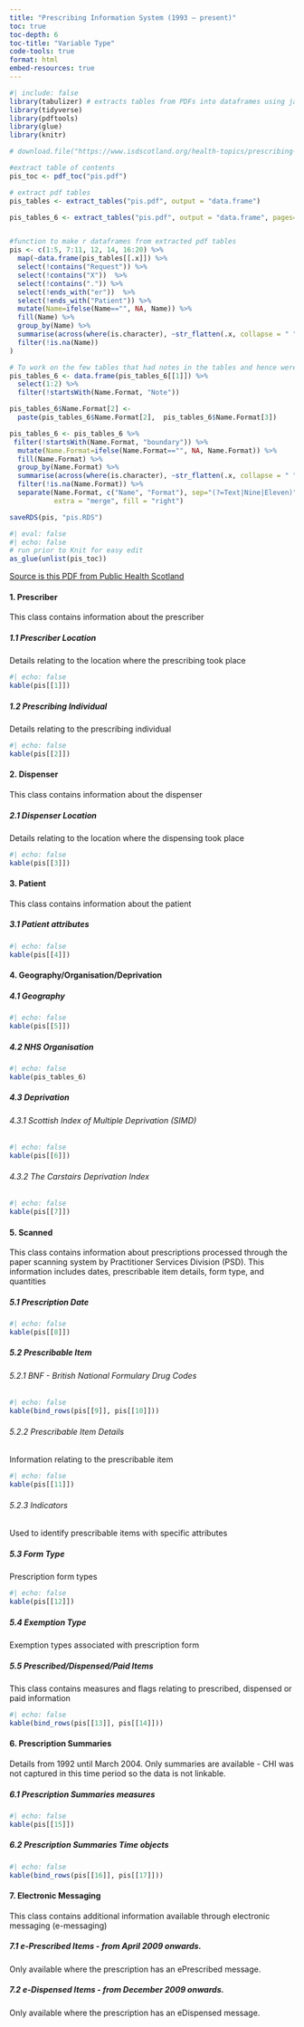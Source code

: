 ```yaml
---
title: "Prescribing Information System (1993 – present)"
toc: true
toc-depth: 6
toc-title: "Variable Type"
code-tools: true
format: html
embed-resources: true
---
```


```r
#| include: false
library(tabulizer) # extracts tables from PDFs into dataframes using java
library(tidyverse) 
library(pdftools)
library(glue)
library(knitr)

# download.file("https://www.isdscotland.org/health-topics/prescribing-and-medicines/Prescribing-Datamarts/docs/PIS_fields_for_researchers_v5_eDRIS%20Guidance.pdf", "pis.pdf", mode = "wb")

#extract table of contents
pis_toc <- pdf_toc("pis.pdf") 

# extract pdf tables
pis_tables <- extract_tables("pis.pdf", output = "data.frame")

pis_tables_6 <- extract_tables("pis.pdf", output = "data.frame", pages=7)


#function to make r dataframes from extracted pdf tables
pis <- c(1:5, 7:11, 12, 14, 16:20) %>%
  map(~data.frame(pis_tables[[.x]]) %>%
  select(!contains("Request")) %>%  
  select(!contains("X"))  %>%
  select(!contains(".")) %>%
  select(!ends_with("er"))  %>%
  select(!ends_with("Patient")) %>%  
  mutate(Name=ifelse(Name=="", NA, Name)) %>%
  fill(Name) %>%
  group_by(Name) %>%
  summarise(across(where(is.character), ~str_flatten(.x, collapse = " "))) %>%
  filter(!is.na(Name))  
)  

# To work on the few tables that had notes in the tables and hence were extracted poorly
pis_tables_6 <- data.frame(pis_tables_6[[1]]) %>%
  select(1:2) %>%
  filter(!startsWith(Name.Format, "Note"))

pis_tables_6$Name.Format[2] <- 
  paste(pis_tables_6$Name.Format[2],  pis_tables_6$Name.Format[3])

pis_tables_6 <- pis_tables_6 %>%
 filter(!startsWith(Name.Format, "boundary")) %>%
  mutate(Name.Format=ifelse(Name.Format=="", NA, Name.Format)) %>%
  fill(Name.Format) %>%
  group_by(Name.Format) %>%
  summarise(across(where(is.character), ~str_flatten(.x, collapse = " "))) %>%
  filter(!is.na(Name.Format)) %>%
  separate(Name.Format, c("Name", "Format"), sep="(?=Text|Nine|Eleven)",
           extra = "merge", fill = "right")

saveRDS(pis, "pis.RDS")

```

```r
#| eval: false
#| echo: false
# run prior to Knit for easy edit 
as_glue(unlist(pis_toc))
```

[Source is this PDF from Public Health Scotland](https://www.isdscotland.org/health-topics/prescribing-and-medicines/Prescribing-Datamarts/docs/PIS_fields_for_researchers_v5_eDRIS%20Guidance.pdf)



#### 1. Prescriber

This class contains information about the prescriber

##### 1.1 Prescriber Location

Details relating to the location where the prescribing took place

```r
#| echo: false
kable(pis[[1]])
```

##### 1.2 Prescribing Individual

Details relating to the prescribing individual

```r
#| echo: false
kable(pis[[2]])
```

#### 2. Dispenser

This class contains information about the dispenser

##### 2.1 Dispenser Location

Details relating to the location where the dispensing took place

```r
#| echo: false
kable(pis[[3]])
```

#### 3. Patient

This class contains information about the patient

##### 3.1 Patient attributes

```r
#| echo: false
kable(pis[[4]])
```

#### 4. Geography/Organisation/Deprivation

##### 4.1 Geography

```r
#| echo: false
kable(pis[[5]])
```

##### 4.2 NHS Organisation

```r
#| echo: false
kable(pis_tables_6)
```

##### 4.3 Deprivation

###### 4.3.1 Scottish Index of Multiple Deprivation (SIMD)

```r
#| echo: false
kable(pis[[6]])
```

###### 4.3.2 The Carstairs Deprivation Index

```r
#| echo: false
kable(pis[[7]])
```

#### 5. Scanned

This class contains information about prescriptions processed through the paper scanning system by Practitioner Services Division (PSD). This information includes dates, prescribable item details, form type, and quantities

##### 5.1 Prescription Date

```r
#| echo: false
kable(pis[[8]])
```

##### 5.2 Prescribable Item

###### 5.2.1 BNF - British National Formulary Drug Codes

```r
#| echo: false
kable(bind_rows(pis[[9]], pis[[10]]))
```

###### 5.2.2 Prescribable Item Details

Information relating to the prescribable item

```r
#| echo: false
kable(pis[[11]])
```

###### 5.2.3 Indicators

Used to identify prescribable items with specific attributes



##### 5.3 Form Type

Prescription form types

```r
#| echo: false
kable(pis[[12]])
```



##### 5.4 Exemption Type

Exemption types associated with prescription form

##### 5.5 Prescribed/Dispensed/Paid Items

This class contains measures and flags relating to prescribed, dispensed or paid information

```r
#| echo: false
kable(bind_rows(pis[[13]], pis[[14]]))
```


#### 6. Prescription Summaries

Details from 1992 until March 2004. Only summaries are available - CHI was not captured in this time period so the data is not linkable.

##### 6.1 Prescription Summaries measures

```r
#| echo: false
kable(pis[[15]])
```



##### 6.2 Prescription Summaries Time objects

```r
#| echo: false
kable(bind_rows(pis[[16]], pis[[17]]))

```


#### 7. Electronic Messaging

This class contains additional information available through electronic messaging (e-messaging)

##### 7.1 e-Prescribed Items - from April 2009 onwards.

Only available where the prescription has an ePrescribed message.

##### 7.2 e-Dispensed Items - from December 2009 onwards.

Only available where the prescription has an eDispensed message.
